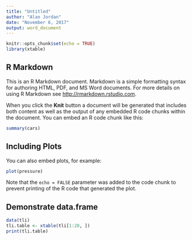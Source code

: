 ```yaml
---
title: "Untitled"
author: "Alan Jordan"
date: "November 6, 2017"
output: word_document
---
```


```r
knitr::opts_chunk$set(echo = TRUE)
library(xtable)
```

## R Markdown

This is an R Markdown document. Markdown is a simple formatting syntax for authoring HTML, PDF, and MS Word documents. For more details on using R Markdown see <http://rmarkdown.rstudio.com>.

When you click the **Knit** button a document will be generated that includes both content as well as the output of any embedded R code chunks within the document. You can embed an R code chunk like this:

```r
summary(cars)
```

## Including Plots

You can also embed plots, for example:

```r
plot(pressure)
```

Note that the `echo = FALSE` parameter was added to the code chunk to prevent printing of the R code that generated the plot.



## Demonstrate data.frame
```r
data(tli)
tli.table <- xtable(tli[1:20, ])
print(tli.table)
```

